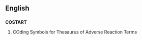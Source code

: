 ==English==
==={{acronym}}===
'''COSTART'''

#COding Symbols for Thesaurus of Adverse Reaction Terms